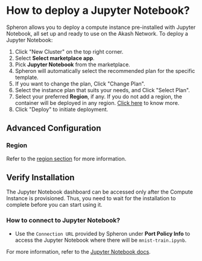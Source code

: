 
# How to deploy a Jupyter Notebook?

Spheron allows you to deploy a compute instance pre-installed with Jupyter Notebook, all set up and ready to use on the Akash Network.
To deploy a Jupyter Notebook:

1. Click "New Cluster" on the top right corner.
2. Select **Select marketplace app**.
3. Pick **Jupyter Notebook** from the marketplace.
4. Spheron will automatically select the recommended plan for the specific template.
5. If you want to change the plan, Click "Change Plan".
6. Select the instance plan that suits your needs, and Click "Select Plan".
7. Select your preferred **Region**, if any. If you do not add a region, the container will be deployed in any region. [Click here](/compute/cluster/#region) to know more.
8. Click "Deploy" to initiate deployment.

## Advanced Configuration

### Region

Refer to the [region section](/compute/cluster/#region) for more information.

## Verify Installation

The Jupyter Notebook dashboard can be accessed only after the Compute Instance is provisioned.
Thus, you need to wait for the installation to complete before you can start using it.

### How to connect to Jupyter Notebook?

- Use the `Connection URL` provided by Spheron under **Port Policy Info** to access the Jupyter Notebook where there will be `mnist-train.ipynb`.

For more information, refer to the [Jupyter Notebook docs](https://docs.jupyter.org/en/latest/index.html).

<Navigation name="Deploy Jupyter Notebook" />
